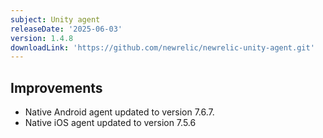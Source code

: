 ```yaml
---
subject: Unity agent
releaseDate: '2025-06-03'
version: 1.4.8
downloadLink: 'https://github.com/newrelic/newrelic-unity-agent.git'
---
```



## Improvements

- Native Android agent updated to version 7.6.7.
- Native iOS agent updated to version 7.5.6
